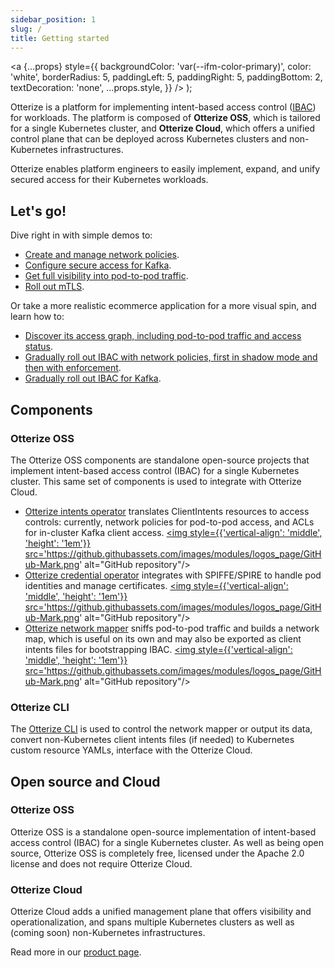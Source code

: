 ```yaml
---
sidebar_position: 1
slug: /
title: Getting started
---
```


  <a
    {...props}
    style={{
      backgroundColor: 'var(--ifm-color-primary)',
      color: 'white',
      borderRadius: 5,
      paddingLeft: 5,
      paddingRight: 5,
      paddingBottom: 2,
      textDecoration: 'none',
      ...props.style,
    }}
  />
);

Otterize is a platform for implementing intent-based access control ([IBAC](/intent-based-access-control)) for workloads.
The platform is composed of **Otterize OSS**, which is tailored for a single Kubernetes cluster, and **Otterize Cloud**, which offers a unified control plane that can be deployed across Kubernetes clusters and non-Kubernetes infrastructures.

Otterize enables platform engineers to easily implement, expand, and unify secured access for their Kubernetes workloads.
## Let's go!
Dive right in with simple demos to:
* [Create and manage network policies](/quick-tutorials/k8s-network-policies).
* [Configure secure access for Kafka](/quick-tutorials/k8s-kafka-mtls).
* [Get full visibility into pod-to-pod traffic](/quick-tutorials/k8s-network-mapper).
* [Roll out mTLS](/quick-tutorials/k8s-mtls).

Or take a more realistic ecommerce application for a more visual spin, and learn how to:
* [Discover its access graph, including pod-to-pod traffic and access status](/quick-visual-tutorials/visual-k8s-cluster-mapping).
* [Gradually roll out IBAC with network policies, first in shadow mode and then with enforcement](/quick-visual-tutorials/visual-ibac-network-policies).
* [Gradually roll out IBAC for Kafka](/quick-visual-tutorials/visual-ibac-kafka-k8s).


## Components

### Otterize OSS
The Otterize OSS components are standalone open-source projects that implement intent-based access control (IBAC) for a single Kubernetes cluster. This same set of components is used to integrate with Otterize Cloud.
- [Otterize intents operator](/reference/configuration/intents-operator) translates ClientIntents resources to access controls: currently, network policies for pod-to-pod access, and ACLs for in-cluster Kafka client access.
<a href="https://github.com/otterize/intents-operator"><img style={{'vertical-align': 'middle', 'height': '1em'}} src='https://github.githubassets.com/images/modules/logos_page/GitHub-Mark.png' alt="GitHub repository"/></a>
- [Otterize credential operator](/reference/configuration/credentials-operator) integrates with SPIFFE/SPIRE to handle pod identities and manage certificates.
<a href="https://github.com/otterize/credentials-operator"><img style={{'vertical-align': 'middle', 'height': '1em'}} src='https://github.githubassets.com/images/modules/logos_page/GitHub-Mark.png' alt="GitHub repository"/></a>
- [Otterize network mapper](/reference/configuration/network-mapper) sniffs pod-to-pod traffic and builds a network map, which is useful on its own and may also be exported as client intents files for bootstrapping IBAC.
<a href="https://github.com/otterize/network-mapper"><img style={{'vertical-align': 'middle', 'height': '1em'}} src='https://github.githubassets.com/images/modules/logos_page/GitHub-Mark.png' alt="GitHub repository"/></a>



### Otterize CLI

The [Otterize CLI](/reference/cli) is used to control the network mapper or output its data, convert non-Kubernetes client
intents files (if needed) to Kubernetes custom resource YAMLs, interface with the Otterize Cloud.

## Open source and Cloud

### Otterize OSS

Otterize OSS is a standalone open-source implementation of intent-based access control (IBAC) for a single Kubernetes cluster. As well as being open source, Otterize OSS is completely free, licensed under the Apache 2.0 license and does not require Otterize Cloud.

### Otterize Cloud

Otterize Cloud adds a unified management plane that offers visibility and operationalization,
and spans multiple Kubernetes clusters as well as (coming soon) non-Kubernetes infrastructures.

Read more in our [product page](https://otterize.com/product).